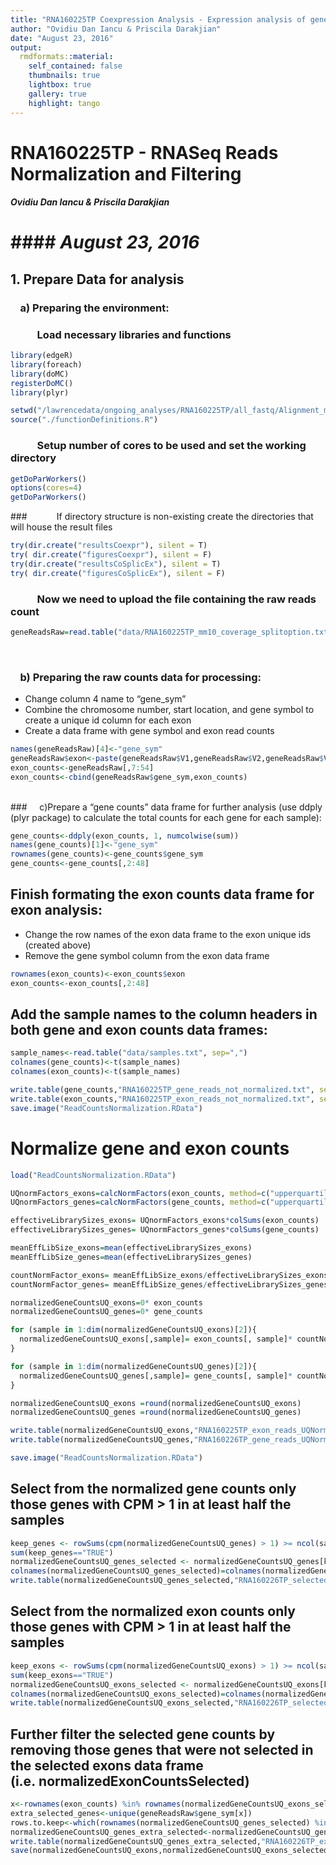 ```yaml
---
title: "RNA160225TP Coexpression Analysis - Expression analysis of genetic risk for MA consumption (RI504)"
author: "Ovidiu Dan Iancu & Priscila Darakjian"
date: "August 23, 2016"
output: 
  rmdformats::material:
    self_contained: false
    thumbnails: true
    lightbox: true
    gallery: true
    highlight: tango
---
```

# RNA160225TP - RNASeq Reads Normalization and Filtering 
#### *Ovidiu Dan Iancu & Priscila Darakjian*
#### *August 23, 2016*
========================================================

## 1. Prepare Data for analysis

### &nbsp;&nbsp;&nbsp;&nbsp;a) Preparing the environment:

### &nbsp;&nbsp;&nbsp;&nbsp;&nbsp;&nbsp;&nbsp;&nbsp;&nbsp;&nbsp;&nbsp;Load necessary libraries and functions
```r
library(edgeR)
library(foreach)
library(doMC)
registerDoMC()
library(plyr)

setwd("/lawrencedata/ongoing_analyses/RNA160225TP/all_fastq/Alignment_mm10/Read_counts_and_normalization")
source("./functionDefinitions.R")

```
### &nbsp;&nbsp;&nbsp;&nbsp;&nbsp;&nbsp;&nbsp;&nbsp;&nbsp;&nbsp;&nbsp;Setup number of cores to be used and set the working directory
```r
getDoParWorkers()
options(cores=4)
getDoParWorkers()


```
### &nbsp;&nbsp;&nbsp;&nbsp;&nbsp;&nbsp;&nbsp;&nbsp;&nbsp;&nbsp;&nbsp;If directory structure is non-existing create the directories that will house the result files</li>
```r
try(dir.create("resultsCoexpr"), silent = T)
try( dir.create("figuresCoexpr"), silent = F)
try(dir.create("resultsCoSplicEx"), silent = T)
try( dir.create("figuresCoSplicEx"), silent = F)
```

### &nbsp;&nbsp;&nbsp;&nbsp;&nbsp;&nbsp;&nbsp;&nbsp;&nbsp;&nbsp;&nbsp;Now we need to upload the file containing the raw reads count
```r
geneReadsRaw=read.table("data/RNA160225TP_mm10_coverage_splitoption.txt", header=F)
```
</br>

### &nbsp;&nbsp;&nbsp;&nbsp;b) Preparing the raw counts data for processing:

* Change column 4 name to "gene_sym"
* Combine the chromosome number, start location, and gene symbol to create a unique id column for each exon
* Create a data frame with gene symbol and exon read counts

```r
names(geneReadsRaw)[4]<-"gene_sym"
geneReadsRaw$exon<-paste(geneReadsRaw$V1,geneReadsRaw$V2,geneReadsRaw$V3,geneReadsRaw$gene_sym,sep="_")
exon_counts<-geneReadsRaw[,7:54]
exon_counts<-cbind(geneReadsRaw$gene_sym,exon_counts)
```
</br>
### &nbsp;&nbsp;&nbsp;&nbsp;c)Prepare a "gene counts" data frame for further analysis (use ddply (plyr package) to calculate the total counts for each gene for each sample): 

```r
gene_counts<-ddply(exon_counts, 1, numcolwise(sum))
names(gene_counts)[1]<-"gene_sym"
rownames(gene_counts)<-gene_counts$gene_sym
gene_counts<-gene_counts[,2:48]
```

## Finish formating the exon counts data frame for exon analysis:
* Change the row names of the exon data frame to the exon unique ids (created above)
* Remove the gene symbol column from the exon data frame

```r
rownames(exon_counts)<-exon_counts$exon
exon_counts<-exon_counts[,2:48]
```

## Add the sample names to the column headers in both gene and exon counts data frames:
```r
sample_names<-read.table("data/samples.txt", sep=",")
colnames(gene_counts)<-t(sample_names)
colnames(exon_counts)<-t(sample_names)

write.table(gene_counts,"RNA160225TP_gene_reads_not_normalized.txt", sep="\t",quote=F,col.names=T,row.names=T)
write.table(exon_counts,"RNA160225TP_exon_reads_not_normalized.txt", sep="\t",quote=F,col.names=T,row.names=T)
save.image("ReadCountsNormalization.RData")
```
# Normalize gene and exon counts

```r
load("ReadCountsNormalization.RData")

UQnormFactors_exons=calcNormFactors(exon_counts, method=c("upperquartile"))
UQnormFactors_genes=calcNormFactors(gene_counts, method=c("upperquartile"))

effectiveLibrarySizes_exons= UQnormFactors_exons*colSums(exon_counts)
effectiveLibrarySizes_genes= UQnormFactors_genes*colSums(gene_counts)

meanEffLibSize_exons=mean(effectiveLibrarySizes_exons)
meanEffLibSize_genes=mean(effectiveLibrarySizes_genes)

countNormFactor_exons= meanEffLibSize_exons/effectiveLibrarySizes_exons
countNormFactor_genes= meanEffLibSize_genes/effectiveLibrarySizes_genes

normalizedGeneCountsUQ_exons=0* exon_counts
normalizedGeneCountsUQ_genes=0* gene_counts

for (sample in 1:dim(normalizedGeneCountsUQ_exons)[2]){  
  normalizedGeneCountsUQ_exons[,sample]= exon_counts[, sample]* countNormFactor_exons[sample]  
}

for (sample in 1:dim(normalizedGeneCountsUQ_genes)[2]){  
  normalizedGeneCountsUQ_genes[,sample]= gene_counts[, sample]* countNormFactor_genes[sample]  
}

normalizedGeneCountsUQ_exons =round(normalizedGeneCountsUQ_exons)
normalizedGeneCountsUQ_genes =round(normalizedGeneCountsUQ_genes)

write.table(normalizedGeneCountsUQ_exons,"RNA160225TP_exon_reads_UQNormalized.txt", sep="\t",quote=F,col.names=T,row.names=T)
write.table(normalizedGeneCountsUQ_genes,"RNA160226TP_gene_reads_UQNormalized.txt", sep="\t",quote=F,col.names=T,row.names=T)

save.image("ReadCountsNormalization.RData")
```
## Select from the normalized gene counts only those genes with CPM > 1 in at least half the samples
```r
keep_genes <- rowSums(cpm(normalizedGeneCountsUQ_genes) > 1) >= ncol(sample_names)/2
sum(keep_genes=="TRUE")
normalizedGeneCountsUQ_genes_selected <- normalizedGeneCountsUQ_genes[keep_genes,]
colnames(normalizedGeneCountsUQ_genes_selected)=colnames(normalizedGeneCountsUQ_genes)
write.table(normalizedGeneCountsUQ_genes_selected,"RNA160226TP_selected_gene_reads_UQNormalized.txt",sep="\t",quote=F,col.names=T,row.names=T)
```

## Select from the normalized exon counts only those genes with CPM > 1 in at least half the samples
```r
keep_exons <- rowSums(cpm(normalizedGeneCountsUQ_exons) > 1) >= ncol(sample_names)/2
sum(keep_exons=="TRUE")
normalizedGeneCountsUQ_exons_selected <- normalizedGeneCountsUQ_exons[keep_exons,]
colnames(normalizedGeneCountsUQ_exons_selected)=colnames(normalizedGeneCountsUQ_exons)
write.table(normalizedGeneCountsUQ_exons_selected,"RNA160226TP_selected_exons_reads_UQNormalized.txt",sep="\t",quote=F,col.names=T,row.names=T)
```

## Further filter the selected gene counts by removing those genes that were not selected in the selected exons data frame (i.e. normalizedExonCountsSelected)
```r
x<-rownames(exon_counts) %in% rownames(normalizedGeneCountsUQ_exons_selected)
extra_selected_genes<-unique(geneReadsRaw$gene_sym[x])
rows.to.keep<-which(rownames(normalizedGeneCountsUQ_genes_selected) %in% extra_selected_genes)
normalizedGeneCountsUQ_genes_extra_selected<-normalizedGeneCountsUQ_genes_selected[rows.to.keep,]
write.table(normalizedGeneCountsUQ_genes_extra_selected,"RNA160226TP_extra_selected_gene_reads_UQNormalized.txt", sep="\t",quote=F,col.names=T,row.names=T)
save(normalizedGeneCountsUQ_exons,normalizedGeneCountsUQ_exons_selected,normalizedGeneCountsUQ_genes,normalizedGeneCountsUQ_genes_extra_selected,normalizedGeneCountsUQ_genes_selected, file="selectedCountData.RData")
```

